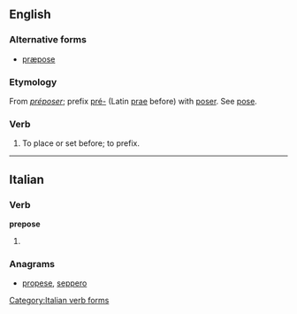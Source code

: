 ==English==

===Alternative forms===
* [[præpose]] {{qualifier|archaic|rare}}

===Etymology===
From {{etyl|fr}} ''[[préposer]]''; prefix [[pré-]] (Latin [[prae]] before) with [[poser]]. See [[pose]].

===Verb===
{{en-verb|prepos|ing}}

# {{transitive|obsolete}} To place or set before; to prefix.
#: {{rfquotek|Fuller}}

----

==Italian==

===Verb===
'''prepose'''

# {{conjugation of|preporre||3|s|[[past historic]]|lang=it}}

===Anagrams===
* [[propese#Italian|propese]], [[seppero#Italian|seppero]]
[[Category:Italian verb forms]]